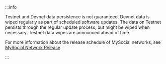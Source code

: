 
:::info 

Testnet and Devnet data persistence is not guaranteed. Devnet data is wiped regularly as part of scheduled software updates. The data on Testnet persists through the regular update process, but might be wiped when necessary. Testnet data wipes are announced ahead of time.

For more information about the release schedule of MySocial networks, see [MySocial Network Release](https://mys.io/networkinfo/).

:::
